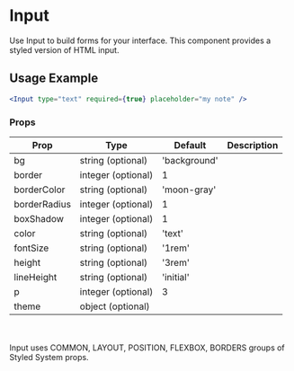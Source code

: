 # Input

Use Input to build forms for your interface. This component provides a styled version of HTML input.


## Usage Example

```jsx live
<Input type="text" required={true} placeholder="my note" />
```
### Props


<Table>
  <thead>
  <tr>
    <th>Prop</th>
    <th>Type</th>
    <th>Default</th>
    <th>Description</th>
  </tr>
  </thead>
  <tbody>
  <tr><td>bg</td><td>string (optional)</td><td>'background'</td><td></td></tr>
  <tr><td>border</td><td>integer (optional)</td><td>1</td><td></td></tr>
  <tr><td>borderColor</td><td>string (optional)</td><td>'moon-gray'</td><td></td></tr>
  <tr><td>borderRadius</td><td>integer (optional)</td><td>1</td><td></td></tr>
  <tr><td>boxShadow</td><td>integer (optional)</td><td>1</td><td></td></tr>
  <tr><td>color</td><td>string (optional)</td><td>'text'</td><td></td></tr>
  <tr><td>fontSize</td><td>string (optional)</td><td>'1rem'</td><td></td></tr>
  <tr><td>height</td><td>string (optional)</td><td>'3rem'</td><td></td></tr>
  <tr><td>lineHeight</td><td>string (optional)</td><td>'initial'</td><td></td></tr>
  <tr><td>p</td><td>integer (optional)</td><td>3</td><td></td></tr>
  <tr><td>theme</td><td>object (optional)</td><td></td><td></td></tr>
    </tbody>
    </Table>

<br></br>Input uses COMMON, LAYOUT, POSITION, FLEXBOX, BORDERS groups of Styled System props.